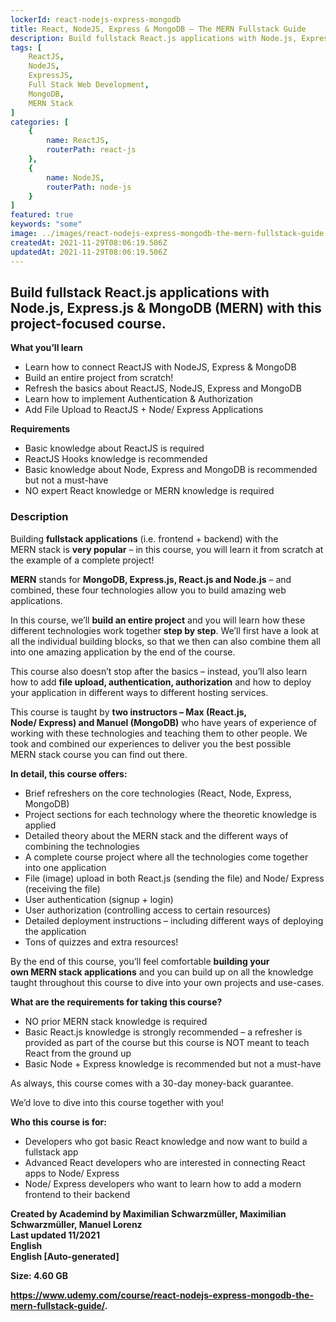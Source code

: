```yaml
---
lockerId: react-nodejs-express-mongodb
title: React, NodeJS, Express & MongoDB – The MERN Fullstack Guide
description: Build fullstack React.js applications with Node.js, Express.js & MongoDB (MERN) with this project-focused course.Building fullstack applications (i.e. frontend + backend) with the MERN stack is very popular – in this course, you will learn it from scratch at the example of a complete project!
tags: [
	ReactJS,
	NodeJS,
	ExpressJS,
	Full Stack Web Development,
	MongoDB,
	MERN Stack
]
categories: [
	{
		name: ReactJS,
		routerPath: react-js
	},
	{
		name: NodeJS,
        routerPath: node-js
	}
]
featured: true
keywords: "some"
image: ../images/react-nodejs-express-mongodb-the-mern-fullstack-guide.jpg
createdAt: 2021-11-29T08:06:19.506Z
updatedAt: 2021-11-29T08:06:19.506Z
---
```


## **Build fullstack React.js applications with Node.js, Express.js & MongoDB (MERN) with this project-focused course.**

**What you’ll learn**

-   Learn how to connect ReactJS with NodeJS, Express & MongoDB
-   Build an entire project from scratch!
-   Refresh the basics about ReactJS, NodeJS, Express and MongoDB
-   Learn how to implement Authentication & Authorization
-   Add File Upload to ReactJS + Node/ Express Applications

**Requirements**

-   Basic knowledge about ReactJS is required
-   ReactJS Hooks knowledge is recommended
-   Basic knowledge about Node, Express and MongoDB is recommended but not a must-have
-   NO expert React knowledge or MERN knowledge is required

### **Description**

Building **fullstack applications** (i.e. frontend + backend) with the MERN stack is **very popular** – in this course, you will learn it from scratch at the example of a complete project!

**MERN** stands for **MongoDB, Express.js, React.js and Node.js** – and combined, these four technologies allow you to build amazing web applications.

In this course, we’ll **build an entire project** and you will learn how these different technologies work together **step by step**. We’ll first have a look at all the individual building blocks, so that we then can also combine them all into one amazing application by the end of the course.

This course also doesn’t stop after the basics – instead, you’ll also learn how to add **file upload, authentication, authorization** and how to deploy your application in different ways to different hosting services.

This course is taught by **two instructors – Max (React.js, Node/ Express) and Manuel (MongoDB)** who have years of experience of working with these technologies and teaching them to other people. We took and combined our experiences to deliver you the best possible MERN stack course you can find out there.

**In detail, this course offers:**

-   Brief refreshers on the core technologies (React, Node, Express, MongoDB)
-   Project sections for each technology where the theoretic knowledge is applied
-   Detailed theory about the MERN stack and the different ways of combining the technologies
-   A complete course project where all the technologies come together into one application
-   File (image) upload in both React.js (sending the file) and Node/ Express (receiving the file)
-   User authentication (signup + login)
-   User authorization (controlling access to certain resources)
-   Detailed deployment instructions – including different ways of deploying the application
-   Tons of quizzes and extra resources!

By the end of this course, you’ll feel comfortable **building your own MERN stack applications** and you can build up on all the knowledge taught throughout this course to dive into your own projects and use-cases.

**What are the requirements for taking this course?**

-   NO prior MERN stack knowledge is required
-   Basic React.js knowledge is strongly recommended – a refresher is provided as part of the course but this course is NOT meant to teach React from the ground up
-   Basic Node + Express knowledge is recommended but not a must-have

As always, this course comes with a 30-day money-back guarantee.

We’d love to dive into this course together with you!

**Who this course is for:**

-   Developers who got basic React knowledge and now want to build a fullstack app
-   Advanced React developers who are interested in connecting React apps to Node/ Express
-   Node/ Express developers who want to learn how to add a modern frontend to their backend

**Created by Academind by Maximilian Schwarzmüller, Maximilian Schwarzmüller, Manuel Lorenz**  
**Last updated 11/2021**  
**English**  
**English \[Auto-generated\]**

**Size: 4.60 GB**

<DownloadBTN link="https://installyourfiles.com/reactnodejsexpressmongodb" />

**https://www.udemy.com/course/react-nodejs-express-mongodb-the-mern-fullstack-guide/.**
